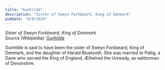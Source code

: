 ```yaml
---
title: "Gunhilde"
description: "Sister of Sweyn Forkbeard, King of Denmark"
pubDate: "6/9/2024"
---
```


*Sister of Sweyn Forkbeard, King of Denmark*  
Source (Wikipedia): [Gunhilde][1]

Gunhilde is said to have been the sister of Sweyn Forkbeard, King of Denmark, and the daughter of Harald Bluetooth. She was married to Pallig, a Dane who served the King of England, Æthelred the Unready, as ealdorman of Devonshire.

[1]: https://en.wikipedia.org/wiki/Gunhilde
